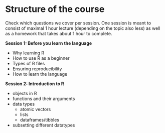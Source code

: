 # Structure of the course {#structure}

Check which questions we cover per session. One session is meant to consist of maximal 1 hour lecture (depending on the topic also less) as well as a homework that takes about 1 hour to complete.

**Session 1: Before you learn the language** 

- Why learning R
- How to use R as a beginner
- Types of R files
- Ensuring reproducibility
- How to learn the language

 


**Session 2: Introduction to R**  

- objects in R
- functions and their arguments
- data types
  - atomic vectors 
  - lists 
  - dataframes/tibbles 
- subsetting different datatypes


